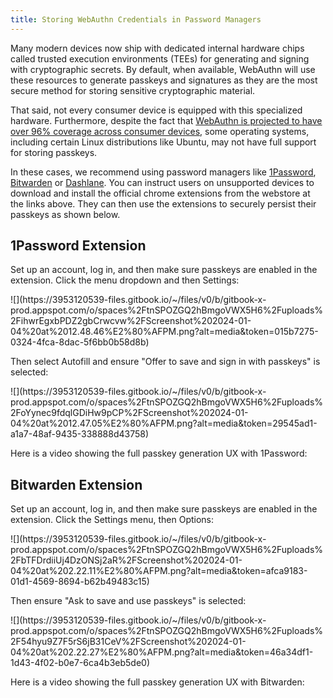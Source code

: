 ```yaml
---
title: Storing WebAuthn Credentials in Password Managers
---
```



Many modern devices now ship with dedicated internal hardware chips called trusted execution environments (TEEs) for generating and signing with cryptographic secrets.  By default, when available, WebAuthn will use these resources to generate passkeys and signatures as they are the  most secure method for storing sensitive cryptographic material.

That said, not every consumer device is equipped with this specialized hardware.  Furthermore, despite the fact that [WebAuthn is projected to have over 96% coverage across consumer devices](https://caniuse.com/?search=webauthn), some operating systems, including certain Linux distributions like Ubuntu, may not have full support for storing passkeys.

In these cases, we recommend using password managers like [1Password](https://chromewebstore.google.com/detail/1password-%E2%80%93-password-mana/aeblfdkhhhdcdjpifhhbdiojplfjncoa?pli=1), [Bitwarden](https://chromewebstore.google.com/detail/bitwarden-free-password-m/nngceckbapebfimnlniiiahkandclblb) or [Dashlane](https://www.dashlane.com/).  You can instruct users on unsupported devices to download and install the official chrome extensions from the webstore at the links above.   They can then use the extensions to securely persist their passkeys as shown below.&#x20;

## 1Password Extension

Set up an account, log in, and then make sure passkeys are enabled in the extension.  Click the menu dropdown and then Settings:&#x20;

<Frame>![](https://3953120539-files.gitbook.io/~/files/v0/b/gitbook-x-prod.appspot.com/o/spaces%2FtnSPOZGQ2hBmgoVWX5H6%2Fuploads%2FihwrEgxbPDZ2gbCrwcvw%2FScreenshot%202024-01-04%20at%2012.48.46%E2%80%AFPM.png?alt=media&#x26;token=015b7275-0324-4fca-8dac-5f6bb0b58d8b)</Frame>

Then select Autofill and ensure "Offer to save and sign in with passkeys" is selected:

<Frame>![](https://3953120539-files.gitbook.io/~/files/v0/b/gitbook-x-prod.appspot.com/o/spaces%2FtnSPOZGQ2hBmgoVWX5H6%2Fuploads%2FoYynec9fdqlGDiHw9pCP%2FScreenshot%202024-01-04%20at%2012.47.05%E2%80%AFPM.png?alt=media&#x26;token=29545ad1-a1a7-48af-9435-338888d43758)</Frame>

Here is a video showing the full passkey generation UX with 1Password:&#x20;

<Loom videoId="30fdef5c6d51404c8ba9e5c9644d7c7c" />

## Bitwarden Extension

Set up an account, log in, and then make sure passkeys are enabled in the extension.  Click the  Settings menu, then Options:&#x20;

<Frame>![](https://3953120539-files.gitbook.io/~/files/v0/b/gitbook-x-prod.appspot.com/o/spaces%2FtnSPOZGQ2hBmgoVWX5H6%2Fuploads%2FbTFDrdiiUj4DzONSj2aR%2FScreenshot%202024-01-04%20at%202.22.11%E2%80%AFPM.png?alt=media&#x26;token=afca9183-01d1-4569-8694-b62b49483c15)</Frame>

Then ensure "Ask to save and use passkeys" is selected:

<Frame>![](https://3953120539-files.gitbook.io/~/files/v0/b/gitbook-x-prod.appspot.com/o/spaces%2FtnSPOZGQ2hBmgoVWX5H6%2Fuploads%2F54hyu9Z7F5rS6jB31CeV%2FScreenshot%202024-01-04%20at%202.22.27%E2%80%AFPM.png?alt=media&#x26;token=46a34df1-1d43-4f02-b0e7-6ca4b3eb5de0)</Frame>

Here is a video showing the full passkey generation UX with Bitwarden:

<Loom videoId="8f1e52f70bd44469beff52b78be9ba04" />
